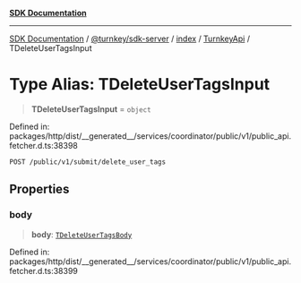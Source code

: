 [**SDK Documentation**](../../../../../../README.mdx)

***

[SDK Documentation](../../../../../../packages.mdx) / [@turnkey/sdk-server](../../../../README.mdx) / [index](../../../README.mdx) / [TurnkeyApi](../README.mdx) / TDeleteUserTagsInput

# Type Alias: TDeleteUserTagsInput

> **TDeleteUserTagsInput** = `object`

Defined in: packages/http/dist/\_\_generated\_\_/services/coordinator/public/v1/public\_api.fetcher.d.ts:38398

`POST /public/v1/submit/delete_user_tags`

## Properties

### body

> **body**: [`TDeleteUserTagsBody`](TDeleteUserTagsBody.mdx)

Defined in: packages/http/dist/\_\_generated\_\_/services/coordinator/public/v1/public\_api.fetcher.d.ts:38399
